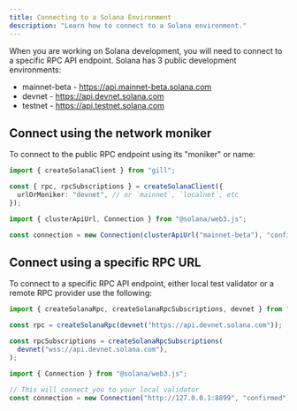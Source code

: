 ```yaml
---
title: Connecting to a Solana Environment
description: "Learn how to connect to a Solana environment."
---
```


When you are working on Solana development, you will need to connect to a
specific RPC API endpoint. Solana has 3 public development environments:

- mainnet-beta - https://api.mainnet-beta.solana.com
- devnet - https://api.devnet.solana.com
- testnet - https://api.testnet.solana.com

## Connect using the network moniker

To connect to the public RPC endpoint using its "moniker" or name:

<CodeTabs storage="cookbook">

```typescript !! title="gill"
import { createSolanaClient } from "gill";

const { rpc, rpcSubscriptions } = createSolanaClient({
  urlOrMoniker: "devnet", // or `mainnet`, `localnet`, etc
});
```

```typescript !! title="web3.js"
import { clusterApiUrl, Connection } from "@solana/web3.js";

const connection = new Connection(clusterApiUrl("mainnet-beta"), "confirmed");
```

</CodeTabs>

## Connect using a specific RPC URL

To connect to a specific RPC API endpoint, either local test validator or a
remote RPC provider use the following:

<CodeTabs storage="cookbook">

```typescript !! title="gill"
import { createSolanaRpc, createSolanaRpcSubscriptions, devnet } from "gill";

const rpc = createSolanaRpc(devnet("https://api.devnet.solana.com"));

const rpcSubscriptions = createSolanaRpcSubscriptions(
  devnet("wss://api.devnet.solana.com"),
);
```

```typescript !! title="web3.js"
import { Connection } from "@solana/web3.js";

// This will connect you to your local validator
const connection = new Connection("http://127.0.0.1:8899", "confirmed");
```

</CodeTabs>
